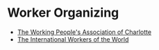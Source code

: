 # Worker Organizing

- [The Working People's Association of Charlotte](https://www.instagram.com/workingpeopleclt?igsh=MzRlODBiNWFlZA==)
- [The International Workers of the World](https://www.instagram.com/southcarolinaiww?igsh=aDR3NXZpamJxY2Ri)
